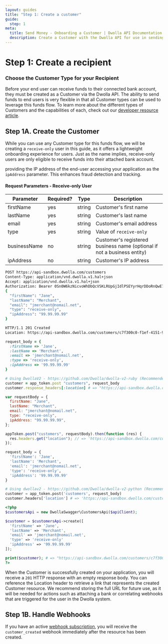 ```yaml
---
layout: guides
title: "Step 1: Create a customer"
guide:
  step: 1
meta:
  title: Send Money - Onboarding a Customer | Dwolla API Documentation
  description: Create a Customer with the Dwolla API for use in sending funds to their bank account with pay-out transfers.
---
```


# Step 1: Create a recipient

### Choose the Customer Type for your Recipient

Before your end user can receive funds to their connected bank account, they must be created as a Customer via the Dwolla API. The ability to send funds to end users is very flexible in that all Customer types can be used to leverage this funds flow. To learn more about the different types of Customers and the capabilities of each, check out our [developer resource article](/concepts/customer-types).

## Step 1A. Create the Customer

While you can use any Customer type for this funds flow, we will be creating a `receive-only` user in this guide, as it offers a lightweight onboarding experience for users. Just as the name implies, receive-only users are only eligible to receive funds into their attached bank account.

<AlertBar variation="info">
  providing the IP address of the end-user accessing your application as the
  <code>ipAddress</code> parameter. This enhances fraud detection and tracking.
</AlertBar>

#### Request Parameters - Receive-only User

| Parameter    | Required? | Type   | Description                                                             |
| ------------ | --------- | ------ | ----------------------------------------------------------------------- |
| firstName    | yes       | string | Customer's first name                                                   |
| lastName     | yes       | string | Customer's last name                                                    |
| email        | yes       | string | Customer's email address                                                |
| type         | yes       | string | Value of `receive-only`                                                 |
| businessName | no        | string | Customer's registered business name (optional if not a business entity) |
| ipAddress    | no        | string | Customer's IP address                                                   |

```bash
POST https://api-sandbox.dwolla.com/customers
Content-Type: application/vnd.dwolla.v1.hal+json
Accept: application/vnd.dwolla.v1.hal+json
Authorization: Bearer 0Sn0W6kzNicvoWhDbQcVSKLRUpGjIdlPSEYyrHqrDDoRnQwE7Q
{
  "firstName": "Jane",
  "lastName": "Merchant",
  "email": "jmerchant@nomail.net",
  "type": "receive-only",
  "ipAddress": "99.99.99.99"
}

HTTP/1.1 201 Created
Location: https://api-sandbox.dwolla.com/customers/c7f300c0-f1ef-4151-9bbe-005005aa3747
```

```ruby
request_body = {
  :firstName => 'Jane',
  :lastName => 'Merchant',
  :email => 'jmerchant@nomail.net',
  :type => 'receive-only',
  :ipAddress => '99.99.99.99'
}

# Using DwollaV2 - https://github.com/Dwolla/dwolla-v2-ruby (Recommended)
customer = app_token.post "customers", request_body
customer.response_headers[:location] # => "https://api-sandbox.dwolla.com/customers/c7f300c0-f1ef-4151-9bbe-005005aa3747"
```

```javascript
var requestBody = {
  firstName: "Jane",
  lastName: "Merchant",
  email: "jmerchant@nomail.net",
  type: "receive-only",
  ipAddress: "99.99.99.99",
};

appToken.post("customers", requestBody).then(function (res) {
  res.headers.get("location"); // => 'https://api-sandbox.dwolla.com/customers/c7f300c0-f1ef-4151-9bbe-005005aa3747'
});
```

```python
request_body = {
  'firstName': 'Jane',
  'lastName': 'Merchant',
  'email': 'jmerchant@nomail.net',
  'type': 'receive-only',
  'ipAddress': '99.99.99.99'
}

# Using dwollav2 - https://github.com/Dwolla/dwolla-v2-python (Recommended)
customer = app_token.post('customers', request_body)
customer.headers['location'] # => 'https://api-sandbox.dwolla.com/customers/c7f300c0-f1ef-4151-9bbe-005005aa3747'
```

```php
<?php
$customersApi = new DwollaSwagger\CustomersApi($apiClient);

$customer = $customersApi->create([
  'firstName' => 'Jane',
  'lastName' => 'Merchant',
  'email' => 'jmerchant@nomail.net',
  'type' => 'receive-only'
  'ipAddress' => '99.99.99.99'
]);

print($customer); # => "https://api-sandbox.dwolla.com/customers/c7f300c0-f1ef-4151-9bbe-005005aa3747"
?>
```

When the Customer is successfully created on your application, you will receive a `201` HTTP response with an empty response body. You can reference the Location header to retrieve a link that represents the created Customer resource. We recommend storing the full URL for future use, as it will be needed for actions such as attaching a bank or correlating webhooks that are triggered for the user in the Dwolla system.

## Step 1B. Handle Webhooks

If you have an active [webhook subscription](/guides/webhooks/create-subscription), you will receive the `customer_created` webhook immediately after the resource has been created.
